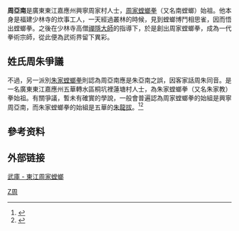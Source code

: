 
'''周亞南'''是廣東東江嘉應州興寧周家村人士，[[周家螳螂拳|周家螳螂拳]]（又名南螳螂）始祖。他本身是福建少林寺的炊事工人，一天經過叢林的時候，見到螳螂博鬥相思雀，因而悟出螳螂拳。之後在少林寺高僧[[禪隱大師|禪隱大師]]的指導下，於是創出周家螳螂拳，成為一代拳術宗師，從此便為武術界留下異彩。

==姓氏周朱爭議==
不過，另一派別[[朱家螳螂拳|朱家螳螂拳]]則認為周亞南應是朱亞南之誤，因客家話周朱同音。是一名廣東東江嘉應州五華轉水區桐坑裡蓮塘村人士，為朱家螳螂拳（又名朱家教）拳始祖。有關爭議，暫未有確實的學說，一般會普遍認為周家螳螂拳的始組是興寧周亞南，而朱家螳螂拳的始組是五華的[[朱龍拔|朱龍拔]]。<ref>{{cite news|url=http://news.stheadline.com/dailynews/headline_news_detail_columnist.asp?id=264681&section_name=wtt&kw=137|title=黑帶論壇-客家螳螂拳（二）|accessdate=2013-12-03|archive-date=2018-07-22|archive-url=https://web.archive.org/web/20180722095635/http://news.stheadline.com/dailynews/headline_news_detail_columnist.asp?id=264681&section_name=wtt&kw=137|dead-url=no}}</ref><ref>{{cite news|url=http://www.southernmantis-litinloi.hk/20110127new.html|title=客家拳-東江周家螳螂派(上)|accessdate=2013-12-02|archive-date=2016-03-04|archive-url=https://web.archive.org/web/20160304075114/http://www.southernmantis-litinloi.hk/20110127new.html|dead-url=no}}</ref>

==參考资料==
<references />

==外部链接==
[https://web.archive.org/web/20120620092422/http://www.cmaclub.hkusu.hku.hk/resource-center/main-resource.htm 武庫 - 東江周家螳螂]

[[Category:清朝武术家|Z周]]